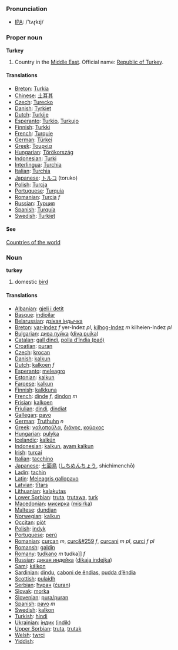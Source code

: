 === Pronunciation ===
*[[w:IPA|IPA]]: /'tʌɽkɪj/

=== Proper noun ===
'''Turkey'''
# Country in the [[Middle East]]. Official name: [[Republic of Turkey]].
====Translations====
*[[Breton]]: [[Turkia]]
*[[Chinese]]: [[土耳其]]
*[[Czech]]: [[Turecko]]
*[[Danish]]: [[Tyrkiet]]
*[[Dutch]]: [[Turkije]]
*[[Esperanto]]: [[Turkio]], [[Turkujo]]
*[[Finnish]]: [[Turkki]]
*[[French]]: [[Turquie]]
*[[German]]: [[Türkei]]
*[[Greek]]: [[Τουρκία]]
*[[Hungarian]]: [[Törökország]]
*[[Indonesian]]: [[Turki]]
*[[Interlingua]]: [[Turchia]]
*[[Italian]]: [[Turchia]]
*[[Japanese]]: [[トルコ]] (toruko)
*[[Polish]]: [[Turcja]]
*[[Portuguese]]: [[Turquia]]
*[[Romanian]]: [[Turcia]] ''f''
*[[Russian]]: [[Турция]]
*[[Spanish]]: [[Turquía]]
*[[Swedish]]: [[Turkiet]]

====See====
[[Countries of the world]]

=== Noun ===
'''turkey'''
# domestic [[bird]]

==== Translations ====
*[[Albanian]]: [[gjeli i detit]]
*[[Basque]]: [[indioilar]]
*[[Belarussian]]: [[дзікая індычка]]
*[[Breton]]: [[yar-Indez]] ''f''  yer-Indez ''pl'', [[kilhog-Indez]] ''m''  kilheien-Indez ''pl''
*[[Bulgarian]]: [[дива пуйка]] ([[diva pujka]])
*[[Catalan]]: [[gall dindi]], [[polla d’índia (paó)]]
*[[Croatian]]: [[puran]]
*[[Czech]]: [[krocan]]
*[[Danish]]: [[kalkun]]
*[[Dutch]]: [[kalkoen]] ''f''
*[[Esperanto]]: [[meleagro]]
*[[Estonian]]: [[kalkun]]
*[[Faroese]]: [[kalkun]]
*[[Finnish]]: [[kalkkuna]]
*[[French]]: [[dinde]] ''f'', [[dindon]] ''m''
*[[Frisian]]: [[kalkoen]]
*[[Friulian]]: [[dindi]], [[dindiat]]
*[[Gallegan]]: [[pavo]]
*[[German]]: [[Truthuhn]] ''n''
*[[Greek]]: [[γαλοπούλα]], [[διάνος]], [[κούρκος]] '' ''
*[[Hungarian]]: [[pulyka]]
*[[Icelandic]]: [[kalkún]]
*[[Indonesian]]: [[kalkun]], [[ayam kalkun]]
*[[Irish]]: [[turcaí]]
*[[Italian]]: [[tacchino]] '' ''
*[[Japanese]]: [[七面鳥]] ([[しちめんちょう]], shichimenchō)
*[[Ladin]]: [[tachin]]
*[[Latin]]: [[Meleagris gallopavo]] '' ''
*[[Latvian]]: [[tītars]]
*[[Lithuanian]]: [[kalakutas]]
*[[Lower Sorbian]]: [[truta]], [[trutawa]], [[turk]]
*[[Macedonian]]: [[мисирка]] ([[misirka]])
*[[Maltese]]: [[dundjan]]
*[[Norwegian]]: [[kalkun]]
*[[Occitan]]: [[piòt]]
*[[Polish]]: [[indyk]] '' ''
*[[Portuguese]]: [[perú]]
*[[Romanian]]: [[curcan]] ''m'', [[curc&#259]] ''f'', [[curcani]] ''m pl'', [[curci]] ''f pl''
*[[Romansh]]: [[galdin]]
*[[Romany]]: [[tudkano]] ''m'' tudka]] ''f''
*[[Russian]]: [[дикая индейка]] ([[dikaja indejka]]) '' ''
*[[Sami]]: [[kálkon]]
*[[Sardinian]]: [[dindu]], [[caboni de ěndias]], [[pudda d’ěndia]]
*[[Scottish]]: [[pulaidh]]
*[[Serbian]]: [[ћуран]] ([[ćuran]])
*[[Slovak]]: [[morka]]
*[[Slovenian]]: [[pura/puran]]
*[[Spanish]]: [[pavo]] ''m''
*[[Swedish]]: [[kalkon]]
*[[Turkish]]: [[hindi]]
*[[Ukrainian]]: [[індик]] ([[indik]])
*[[Upper Sorbian]]: [[truta]], [[trutak]]
*[[Welsh]]: [[twrci]]
*[[Yiddish]]: [[]]